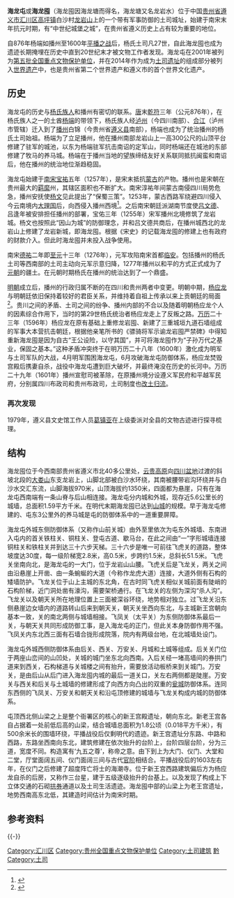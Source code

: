 {{coord|27|48|43|N|106|49|00|E|display=title|scale:10000}}
{{世界遺產概要表
| site_img = 海龙屯 城墙.jpg
| site_img_capt = 海龙屯遗址
| site_img_width = 180px
| zh_name = 土司遗址
| en_name = Tusi Sites
| fr_name = Sites du tusi
| country = {{CHN}}
| Region = 亚洲和太平洋地区
| criterion_c = (ii) (iii)
| rg_year = 2015
| ex_rg_year = 
| remarks = 
| org_url = http://whc.unesco.org/en/list/1474
| map_img = 
| map_img_width = 
|ID=1474|area=781.28公顷|buffer_zone=3125.33公顷}}
{{文物保护单位
| 级别 = 全国
| 名称 = 海龙屯
| 图片 = 海龙屯 城墙.jpg
| 所在 = [[贵州省|贵州省]][[遵义县|遵义县]]
| 分类 = 古建筑
| 时代 = 宋至明
| 编号 = [[第五批全国重点文物保护单位|第五批]]第401项
| 登录 = 2001年6月25日
}}
{{Infobox A-level scenic spot
|image=海龙屯 飞龙关.jpg
|image_size=280px
|alt=<!--图片描述-->
|caption=<!--图片说明-->
|level=AAAA
|district=[[贵州|贵州]]
|assess=
|location=[[贵州省|贵州省]][[遵义市|遵义市]]
}}

'''海龙屯'''或'''海龙囤'''（海龙囤因海龙塘而得名，海龙塘又名龙岩水）位于中国[[贵州省|贵州省]][[遵义市|遵义市]][[汇川区|汇川区]][[高坪镇|高坪镇]]白沙村[[龙岩山|龙岩山]]上的一个带有军事防御的土司城址，始建于南宋末年抗元时期，有“中世纪城堡之城”，在贵州省遵义历史上占有较为重要的地位。

自876年杨端如播州至1600年[[播州之役|平播之战]]后，杨氏土司凡27世，自此海龙囤也成为遗迹长期掩埋在历史中直到20世纪末才被文物工作者发现。海龙屯在2001年被列为[[第五批全国重点文物保护单位|第五批全国重点文物保护单位]]，并在2014年作为成为[[土司遗址|土司遗址]]的组成部分被列入[[世界遗产|世界遗产]]中，也是贵州省第二个世界遗产和遵义市的首个世界文化遗产。

== 历史 ==

海龙屯的历史与[[播州楊氏|杨氏族人]]和播州有密切的联系。[[唐朝|唐]]末[[乾符|乾符]]三年（公元876年），在杨氏族人之一的土酋[[杨端|杨端]]的带领下，杨氏族人经[[泸州|泸州]]（今四川南部）、[[合江县|合江]]（泸州市管辖）迁入到了[[播州|播州]]白锦（今贵州省[[遵义县|遵义县]]南部），杨端也成为了统治播州的杨氏土司始祖。杨端为了立足播州，他在播州南部龙岩山上一高300公尺的山顶平台修建了驻军的城池，以东为杨端驻军抗击南诏的定军山，同时杨端还在城池的东部修建了牧马的养马城。杨端在于播州当地的望族缔结友好关系联同抵抗闽蛮和南诏后，他在播州的统治地位渐趋稳固。

海龙屯始建于[[南宋|南宋]][[宝祐|宝祐]]五年（1257年），是宋末抵抗[[蒙古帝国|蒙古]]的产物。播州也是宋朝在贵州最大的[[羁縻|羁縻]]州，其辖区面积也不断扩大。南宋淳祐年间蒙古南侵四川局势危急，播州安抚使[[杨文_(播州)|杨文]]见此提出了“保蜀三策”。1253年，蒙古西路军绕避四川侵入今云南境内[[大理国|大理国]]后，向西侵入播州西境<ref name="one">{{cite news|author1=孙华|title=为缓严峻形势播州抢筑山城|url=http://gzdaily.dayoo.com/html/2014-12/28/content_2831199.htm|accessdate=2016-03-12|agency=广州日报|publisher=大洋网|deadurl=yes|archiveurl=https://web.archive.org/web/20150105124317/http://gzdaily.dayoo.com/html/2014-12/28/content_2831199.htm|archivedate=2015-01-05}}</ref>。之后南宋朝廷派湖南节度使[[吕文德|吕文德]]、吕逢年被安排担任播州的部署，宝佑三年（1255年）宋军播州北境修筑了龙岩城。杨文也按照此“因山为城”的防御理念，并和吕文德共商后，在播州城西北的龙岩山上修建了龙岩新城，即海龙囤。根据《宋史》的记载海龙囤的修建上也有政府的财款介入。但此时海龙囤并未投入战争使用。

南宋[[德祐|德祐]]二年即[[至元_(忽必烈)|至元]]十三年（1276年），元军攻陷南宋首都[[临安|临安]]。包括播州的杨氏土司等西南部的土司主动向元军示意归降，1277年播州以和平的方式正式成为了[[元朝|元朝]]的疆土。在元朝时期杨氏在播州的统治达到了一个鼎盛。

[[明朝|明朝]]成立后，播州的行政归属不断的在四川和贵州两者中变更。明朝中期，[[杨应龙|杨应龙]]与明朝廷依旧保持着较好的君臣关系，并维持着自祖上传承以来上贡朝廷的局面<ref name="one2">{{cite journal|author1=张诘|title=由播州末代土司时期民族关系看杨应龙叛乱|journal=贵州师范学院学报|date=2013年10月|volume=15|issue=5|accessdate=2016-03-29}}</ref>。贵川之间的矛盾、土司之间的纷争、播州内部的不合以及随着明朝杨应龙个人的因素综合作用下，当时的第29世杨氏统治者杨应龙走上了反叛之路。[[万历|万历]]二十三年（1596年）杨应龙在原有基础上重修龙岩囤、新建了三重城垣九道石墙组成的军事大本营抗击朝廷，根据他亲笔所书的《骠骑将军示谕龙岩囤严禁碑》中得知重新海龙囤是因为自古“王公设险，以守其国”，并可将海龙囤作为“子孙万代之基业，保固之基本。”这种矛盾冲突终于在明万历二十八年（1600年）激化成为明军与土司军队的大战，4月明军围困海龙屯，6月攻破海龙屯防御体系，杨应龙焚毁宫殿后携妻自杀，战役中海龙屯遭到巨大破坏，并最终淹没在历史的长河中。万历二十九年（1601年）播州宣慰司被革除，在原播州境分设遵义军民府和平越军民府，分别属四川布政司和贵州布政司，土司制度也[[改土归流|改土归流]]。

=== 再次发现 ===
1979年，遵义县文史馆工作人员[[葛镇亚|葛镇亚]]在上级委派对全县的文物古迹进行探寻梳理。

== 结构 == 
海龙囤位于今西南部贵州省遵义市北40多公里处，[[云贵高原|云贵高原]]向[[四川盆地|四川盆地]]过渡的斜坡北段的[[大娄山|大娄山]]东支龙岩上，山脚北部被白沙水环绕，其南被腰带岩沟环绕并与白沙水交汇东流，山脚海拔970米，山顶海拔约1350米，四面都为悬崖，只有在海龙屯西南端有一条山脊与后山相连接。海龙屯分内城和外城，现存近5.6公里长的城墙，总面积1.59平方千米。在明代末期海龙囤已达到[[山城|山城]]的规模。早于海龙屯修建的、屯东3公里外的养马城是屯的防御体系中的一道重要屏障。

海龙屯外城东侧防御体系（又称作山前关城）由外至里依次为屯东外城墙、东南进入屯内的首关铁柱关、铜柱关、登屯古道、歇马台，在此之间由“一”字形城墙连接铜柱关和铁柱关并到达三十六步天梯。三十六步是唯一可前往飞虎关的道路，整体坡度达30度，每一级阶梯宽2.8米，高0.5米，步跨约1.5米，总斜长51.5米。飞虎关坐南向北，是海龙屯的一大门，位于龙岩山山腰。飞虎关后是飞龙关，两关之间由沿悬崖上开凿、由一条蜿蜒的大道（今称作龙虎大道）连接，大道外侧有石构的矮墙防护。飞龙关位于山上主城的东北角，在古时同飞虎关相似关城前面有陡峭的石构阶梯，近门洞处凿有濠沟，需要架桥通行。在飞龙关的左侧为深沟“杀人沟”。飞龙关以及朝天关所在地理位置上三面被深谷环绕，地势相对独立。过飞龙关沿东侧悬崖边女墙内的道路转山后来到朝天关，朝天关坐西向东北，与主城新王宫朝向基本一致，关的南北两侧与城墙相接。飞凤关（太平关）为东侧防御体系最后一关，与朝天关共同形成防御工事，是入海龙屯的正门，但此关本身防御作用不强。飞凤关内东北西三面有石墙合拢形成院落，院内有两级台地，在北城墙处设门。

海龙屯外城西侧防御体系由后关、西关、万安关、月城和土城等组成。后关关门位于两座山峦间的山凹处，关城的城门坐东北向西南。入后关经一堵高墙间的券拱门道来到西关，石构梯道与关城楼之间有抬升，需要放活动板桥来到关城门。万安关，是由后山从后门进入海龙囤内城的最后一道关口，关左右两侧都是陡崖。万安关与西关和后关与土城墙的修建形成了向西方向凸出的双重的[[瓮城|瓮城]]防御体系。连同东西侧的飞凤关、万安关和朝天关和沿屯顶修建的城墙与飞龙关构成内城的防御体系。

屯顶西北侧山梁之上是整个衙署区的核心的新王宫殿遗址，朝向东北。新老王宫各自占据着一处前低后高的山梁，结合城墙总面积为1.8公顷（0.018平方千米），有500余米长的围墙环绕，平播战役后仅剩明代的遗迹。新王宫遗址分东路、中路和西路，东路坐西南向东北，建筑修建在依次抬升的台阶上，台阶四层台阶，分为三道，宽度不同。构造寓有‘九五之尊’，称帝之意。由下到上为大门、仪门、大堂和二堂，厅堂面阔五间、仪门面阔三间与古代[[官阶|官阶]]相结合。平播战役后的1603左右年，在仪门之后修建了超度阵亡将士的海潮寺。位于新王宫西路建筑偏后方为杨应龙自杀的后房，又称作三台星，建于五级逐级抬升的台基上。以及发现了构成上下立体交通的石砌[[拱券|拱券]]通道以及土司生活遗迹。海龙囤中部的山梁上为老王宫遗址，地势西南高东北低，其建造时间估计为南宋时期。

==参考资料==
{{reflist}}
{{wikisource|明史/卷228}}

{{贵州全国重点文物保护单位}}
{{中華人民共和國的世界遺產}}
{{-}}

{{DEFAULTSORT:hai}}
[[Category:汇川区|Category:汇川区]]
[[Category:贵州全国重点文物保护单位|Category:贵州全国重点文物保护单位]]
[[Category:土司建筑|Category:土司建筑]]
[[Category:中国世界遗产|黔]]
[[Category:土司|Category:土司]]